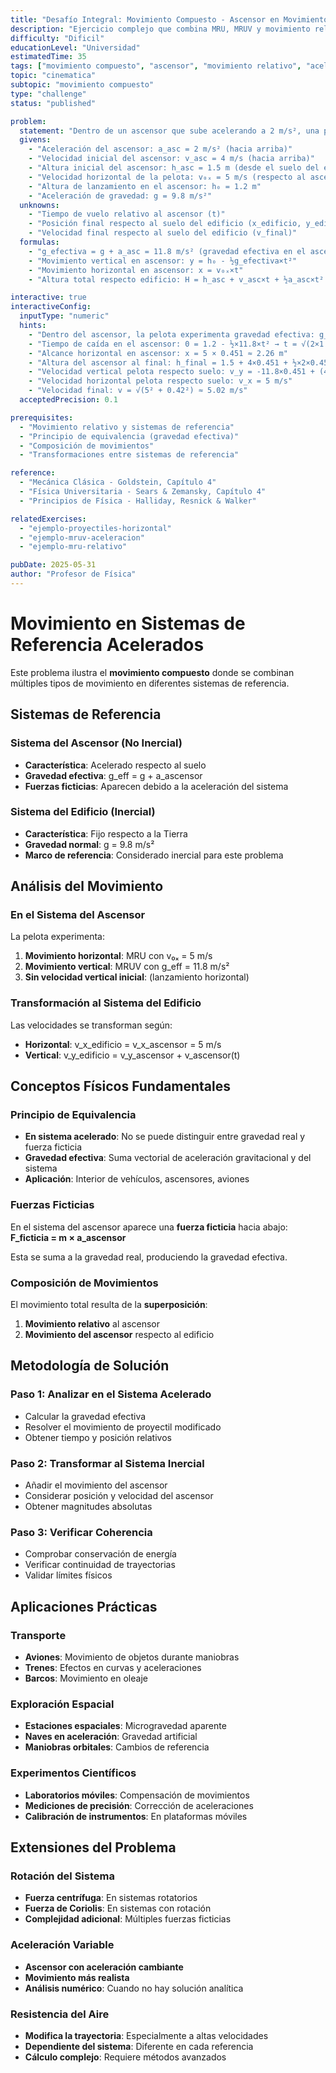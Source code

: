 ```yaml
---
title: "Desafío Integral: Movimiento Compuesto - Ascensor en Movimiento"
description: "Ejercicio complejo que combina MRU, MRUV y movimiento relativo en un ascensor acelerado"
difficulty: "Dificil"
educationLevel: "Universidad"
estimatedTime: 35
tags: ["movimiento compuesto", "ascensor", "movimiento relativo", "aceleración", "gravedad efectiva"]
topic: "cinematica"
subtopic: "movimiento compuesto"
type: "challenge"
status: "published"

problem:
  statement: "Dentro de un ascensor que sube acelerando a 2 m/s², una persona lanza horizontalmente una pelota con velocidad de 5 m/s cuando el ascensor se encuentra a 1.5 m del suelo y lleva una velocidad de 4 m/s hacia arriba. La pelota se lanza desde una altura de 1.2 m dentro del ascensor. ¿Cuánto tiempo permanece la pelota en el aire (relativo al ascensor)? ¿Dónde cae la pelota respecto al suelo del edificio? ¿Cuál es la velocidad de la pelota respecto al suelo del edificio al momento del impacto?"
  givens:
    - "Aceleración del ascensor: a_asc = 2 m/s² (hacia arriba)"
    - "Velocidad inicial del ascensor: v_asc = 4 m/s (hacia arriba)"
    - "Altura inicial del ascensor: h_asc = 1.5 m (desde el suelo del edificio)"
    - "Velocidad horizontal de la pelota: v₀ₓ = 5 m/s (respecto al ascensor)"
    - "Altura de lanzamiento en el ascensor: h₀ = 1.2 m"
    - "Aceleración de gravedad: g = 9.8 m/s²"
  unknowns:
    - "Tiempo de vuelo relativo al ascensor (t)"
    - "Posición final respecto al suelo del edificio (x_edificio, y_edificio)"
    - "Velocidad final respecto al suelo del edificio (v_final)"
  formulas:
    - "g_efectiva = g + a_asc = 11.8 m/s² (gravedad efectiva en el ascensor)"
    - "Movimiento vertical en ascensor: y = h₀ - ½g_efectiva×t²"
    - "Movimiento horizontal en ascensor: x = v₀ₓ×t"
    - "Altura total respecto edificio: H = h_asc + v_asc×t + ½a_asc×t² + altura_relativa"

interactive: true
interactiveConfig:
  inputType: "numeric"
  hints:
    - "Dentro del ascensor, la pelota experimenta gravedad efectiva: g_eff = g + a_asc = 11.8 m/s²"
    - "Tiempo de caída en el ascensor: 0 = 1.2 - ½×11.8×t² → t = √(2×1.2/11.8) ≈ 0.451 s"
    - "Alcance horizontal en ascensor: x = 5 × 0.451 ≈ 2.26 m"
    - "Altura del ascensor al final: h_final = 1.5 + 4×0.451 + ½×2×0.451² ≈ 3.51 m"
    - "Velocidad vertical pelota respecto suelo: v_y = -11.8×0.451 + (4 + 2×0.451) ≈ -0.42 m/s"
    - "Velocidad horizontal pelota respecto suelo: v_x = 5 m/s"
    - "Velocidad final: v = √(5² + 0.42²) ≈ 5.02 m/s"
  acceptedPrecision: 0.1

prerequisites:
  - "Movimiento relativo y sistemas de referencia"
  - "Principio de equivalencia (gravedad efectiva)"
  - "Composición de movimientos"
  - "Transformaciones entre sistemas de referencia"

reference:
  - "Mecánica Clásica - Goldstein, Capítulo 4"
  - "Física Universitaria - Sears & Zemansky, Capítulo 4"
  - "Principios de Física - Halliday, Resnick & Walker"

relatedExercises:
  - "ejemplo-proyectiles-horizontal"
  - "ejemplo-mruv-aceleracion"
  - "ejemplo-mru-relativo"

pubDate: 2025-05-31
author: "Profesor de Física"
---
```


# Movimiento en Sistemas de Referencia Acelerados

Este problema ilustra el **movimiento compuesto** donde se combinan múltiples tipos de movimiento en diferentes sistemas de referencia.

## Sistemas de Referencia

### Sistema del Ascensor (No Inercial)
- **Característica**: Acelerado respecto al suelo
- **Gravedad efectiva**: g_eff = g + a_ascensor
- **Fuerzas ficticias**: Aparecen debido a la aceleración del sistema

### Sistema del Edificio (Inercial)
- **Característica**: Fijo respecto a la Tierra
- **Gravedad normal**: g = 9.8 m/s²
- **Marco de referencia**: Considerado inercial para este problema

## Análisis del Movimiento

### En el Sistema del Ascensor
La pelota experimenta:
1. **Movimiento horizontal**: MRU con v₀ₓ = 5 m/s
2. **Movimiento vertical**: MRUV con g_eff = 11.8 m/s²
3. **Sin velocidad vertical inicial**: (lanzamiento horizontal)

### Transformación al Sistema del Edificio
Las velocidades se transforman según:
- **Horizontal**: v_x_edificio = v_x_ascensor = 5 m/s
- **Vertical**: v_y_edificio = v_y_ascensor + v_ascensor(t)

## Conceptos Físicos Fundamentales

### Principio de Equivalencia
- **En sistema acelerado**: No se puede distinguir entre gravedad real y fuerza ficticia
- **Gravedad efectiva**: Suma vectorial de aceleración gravitacional y del sistema
- **Aplicación**: Interior de vehículos, ascensores, aviones

### Fuerzas Ficticias
En el sistema del ascensor aparece una **fuerza ficticia** hacia abajo:
**F_ficticia = m × a_ascensor**

Esta se suma a la gravedad real, produciendo la gravedad efectiva.

### Composición de Movimientos
El movimiento total resulta de la **superposición**:
1. **Movimiento relativo** al ascensor
2. **Movimiento del ascensor** respecto al edificio

## Metodología de Solución

### Paso 1: Analizar en el Sistema Acelerado
- Calcular la gravedad efectiva
- Resolver el movimiento de proyectil modificado
- Obtener tiempo y posición relativos

### Paso 2: Transformar al Sistema Inercial
- Añadir el movimiento del ascensor
- Considerar posición y velocidad del ascensor
- Obtener magnitudes absolutas

### Paso 3: Verificar Coherencia
- Comprobar conservación de energía
- Verificar continuidad de trayectorias
- Validar límites físicos

## Aplicaciones Prácticas

### Transporte
- **Aviones**: Movimiento de objetos durante maniobras
- **Trenes**: Efectos en curvas y aceleraciones
- **Barcos**: Movimiento en oleaje

### Exploración Espacial
- **Estaciones espaciales**: Microgravedad aparente
- **Naves en aceleración**: Gravedad artificial
- **Maniobras orbitales**: Cambios de referencia

### Experimentos Científicos
- **Laboratorios móviles**: Compensación de movimientos
- **Mediciones de precisión**: Corrección de aceleraciones
- **Calibración de instrumentos**: En plataformas móviles

## Extensiones del Problema

### Rotación del Sistema
- **Fuerza centrífuga**: En sistemas rotatorios
- **Fuerza de Coriolis**: En sistemas con rotación
- **Complejidad adicional**: Múltiples fuerzas ficticias

### Aceleración Variable
- **Ascensor con aceleración cambiante**
- **Movimiento más realista**
- **Análisis numérico**: Cuando no hay solución analítica

### Resistencia del Aire
- **Modifica la trayectoria**: Especialmente a altas velocidades
- **Dependiente del sistema**: Diferente en cada referencia
- **Cálculo complejo**: Requiere métodos avanzados
